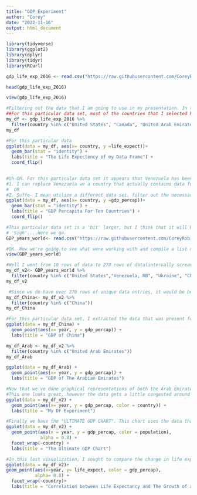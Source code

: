 ```yaml
---
title: "GDP_Experiment"
author: "Corey"
date: "2022-11-16"
output: html_document
---
```


```r
library(tidyverse)
library(ggplot2)
library(dplyr)
library(tidyr)
library(RCurl)
```

```r
gdp_life_exp_2016 <- read.csv("https://raw.githubusercontent.com/CoreyRobin/Final-Project-Data-Science-2022/master/life_wealth_2016.csv")
```

```r
head(gdp_life_exp_2016)
```

```r
view(gdp_life_exp_2016)
```


```r
#Filtering out the data that I am going to use in my presentation. In this case I am filtering out the rows that contain the data for: The United States, The United Arab Emirates, The Korean Republic, Canada, South Africa, China, Venezuela, Brazil, Niger, and Ukraine. I am able to filter out these rows by targeting my desired column (in this case it's countries) and selecting the country names in a vector.
##For this particular data set, most of the countries that I selected have data for both the life expectancy and the GDP (Gross Domestic Product) percapita. The only country that doesn't follow this trend is Venezuela, which is missing data for it's GDP percapita in the year 2016. This may cause issues for future data manipulation and visualization. 
my_df <- gdp_life_exp_2016 %>% 
  filter(country %in% c("United States", "Canada", "United Arab Emirates", "Korea, Rep.", "South Africa", "China", "Venezuela, RB", "Brazil", "Niger","Ukraine" ))
my_df
```

```r
#For this particular data 
ggplot(data = my_df, aes(x= country, y =life_expect))+
  geom_bar(stat = "identity") +
  labs(title = "The Life Expectency of my Data Frame") +
  coord_flip()
  
```

```r
#Uh-Oh. For this particular data set it appears that Venezuela has been omitted from this chart due to the fact that it does not contain data for its GDP percapita. This could be due the humanitarian crisis that Venezuela under went in the year 2016. Moving forward this might cause problems. In this case we have one of two options.
#1. I can replace Venezuela we a country that actually contains data for data for this row.
#  OR
#2. Suffe- I mean utilize a different data set, filter out the necessary countries and then compare using data visualization. I think I have a data set in mind
ggplot(data = my_df, aes(x= country, y =gdp_percap))+
  geom_bar(stat = "identity") +
  labs(title = "GDP Percapita For Ten Countries") +
  coord_flip()
```

```r
#This particular data set is a 'bit' larger, but I think that it will be more useful since we can observe the change of a country's GDP and life expectancy over the course of a few years rather than just one.
# 'Sigh'....Here we go.
GDP_years_world<- read.csv("https://raw.githubusercontent.com/CoreyRobin/Final-Project-Data-Science-2022/master/nations.csv")
```

```r
#OK. Now we're going to see what were working with and compile a list of countries that I want to analyze the data of. 
view(GDP_years_world)
```

```r
#Well I went from 10 rows of data to 270 rows of data(internally screaming)! Well at the very least there are no present NA values for any of the data frame,and to check this we can use an iteration to find out if there are any Na's present in this data set.
my_df_v2<- GDP_years_world %>% 
  filter(country %in% c("United States","Venezuela, RB", "Ukraine", "China", "Brazil", "United Arab Emirates", "South Africa", "Niger", "Korea, Rep.", "Canada"))
my_df_v2
```
```r
 #Since we do have over 270 rows of unique data entries, it would be best to split the countries up and analyze the change in GDP over the course of the years provided.
my_df_China<- my_df_v2 %>% 
  filter(country %in% c("China"))
my_df_China
```
```r
#For this particular data set, I extracted the data that was present for the country 'China'. The idea of this data set was similar to the last one, in which I wanted to see the GDP independent of all other data listed in the data frame. As we can see China has clear exponential growth in it's GDP throughout the years. This is most likely due to China becoming one of the largest exporters in the world and with the dawn of a new dynasty being integrated into Chinese legislature, economic growth and China was peeking at an all time high in about the 2000's.
ggplot(data = my_df_China) +
  geom_point(aes(x= year, y = gdp_percap)) +
  labs(title = "GDP of China")
```
```r
my_df_Arab <- my_df_v2 %>% 
  filter(country %in% c("United Arab Emirates"))
my_df_Arab
```
```r
ggplot(data = my_df_Arab) +
  geom_point(aes(x= year, y = gdp_percap)) +
  labs(title = "GDP of The Arabian Emirates")
```
```r
#Now that we've done graphical representations of both the Arab Emirates and China, we can now move on to comparing all the countries that are present within my data set. Since it is a rather large quantity of data to calculate all at once, it would probably be best to test out three graphical representation and see which one is the best at handling data frames with large quantities of observations.
#This one looks great, however the data gets a little congested around the bottom, making it difficult to decipher what points correlate to which countries. ON TO THE NEXT ONE!!
ggplot(data = my_df_v2) +
  geom_point(aes(x= year, y = gdp_percap, color = country)) +
  labs(title = "My DF Experiment") 
```
```r
#Finally we have the "ULTIMATE GDP CHART". This chart uses the data that is present within the 'my_df_v2 and presents it in a 3 by 4 grid that showcases all of the GDP growths of each countries over the consecutive years that are present in the data frame. As opposed to the previous visualization which showcased all of the data points stacked one on top of the other, this one shows the change in the GDP of each country over a few generations in addition to the change in population (as demonstrated by the change in color on the side legend). This graph is incredibly helpful for research that deals with GDP and it's relationship to population. While its difficult to observe the population in the less extreme cases, comparing countries that are outlines in either end of the population spectrum might give a more clear indication of hoe GDP might affect a countries growth. 
ggplot(data = my_df_v2) + 
  geom_point(aes(x = year, y = gdp_percap, color = population), 
             alpha = 0.8) + 
  facet_wrap(~country) +
  labs(title = "The Ultimate GDP Chart")
```
```r
#In this last visualization, I sought to compare the change in life expectancy throughout the years as well as how the GDP correlates to the change in GDP of each of the countries. The data is neat and the coordinates are easily readable. It's finished! DOBBY IS FREE!!!(Harry Potter reference)
ggplot(data = my_df_v2)+
geom_point(aes(x=year, y= life_expect, color = gdp_percap),
           alpha= 0.8) +
  facet_wrap(~country)+
  labs(title = "Correlation between Life Expectancy and The Growth of a Country's GDP")
```















